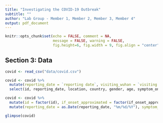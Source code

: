 ```yaml
---
title: "Investigating the COVID-19 Outbreak"
subtitle: ""
author: "Lab Group - Member 1, Member 2, Member 3, Member 4"
output: pdf_document
---
```


```r
knitr::opts_chunk$set(echo = FALSE, comment = NA, 
                      message = FALSE, warning = FALSE,
                      fig.height=6, fig.width = 9, fig.align = "center")
```


## Section 3: Data

```r
covid <- read_csv("data/covid.csv")
```

```r
covid <- covid %>%
  mutate(reporting_date = `reporting date`, visiting_wuhan = `visiting Wuhan`, from_wuhan = `from Wuhan`, if_onset_approximated = If_onset_approximated)%>%
  select(id, reporting_date, location, country, gender, age, symptom_onset, if_onset_approximated, hosp_visit_date, exposure_start, exposure_end, visiting_wuhan, from_wuhan, death, recovered, source)

covid <- covid %>%
  mutate(id = factor(id), if_onset_approximated = factor(if_onset_approximated), visiting_wuhan = factor(visiting_wuhan), from_wuhan = factor(from_wuhan), death = factor(death), recovered = factor(recovered))%>%
  mutate(reporting_date = as.Date(reporting_date, "%m/%d/%Y"), symptom_onset = as.Date(symptom_onset, "%m/%d/%Y"), hosp_visit_date = as.Date(hosp_visit_date, "%m/%d/%Y"), exposure_start = as.Date(exposure_start, "%m/%d/%Y"), exposure_end = as.Date(exposure_end, "%m/%d/%Y"))
```

```r
glimpse(covid)
```